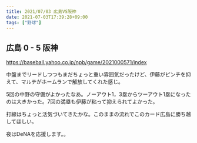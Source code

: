 ```yaml
---
title: 2021/07/03 広島VS阪神
date: 2021-07-03T17:39:28+09:00
tags: ["野球"]
---
```


## 広島 0 - 5 阪神

https://baseball.yahoo.co.jp/npb/game/2021000571/index

中盤までリードしつつもまだちょっと重い雰囲気だったけど、伊藤がピンチを抑えて、マルテがホームランで解放してくれた感じ。

5回の中野の守備がよかったなあ。ノーアウト1，3塁からツーアウト1塁になったのは大きかった。7回の満塁も伊藤が粘って抑えられてよかった。

打線はちょっと活気づいてきたかな。このままの流れでこのカード広島に勝ち越してほしい。

夜はDeNAを応援します。。